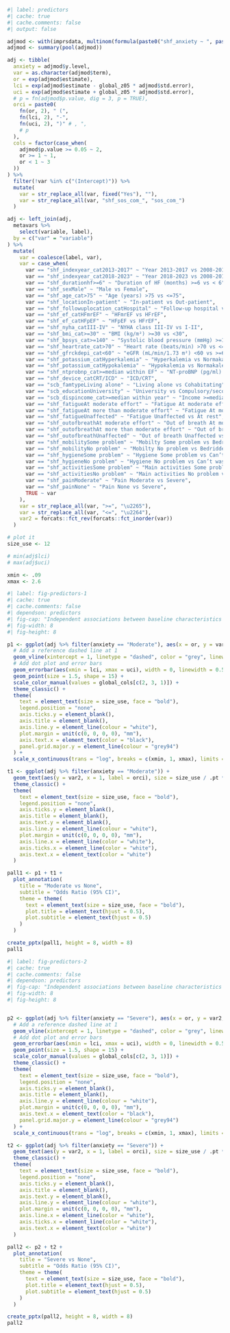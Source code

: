 ```r
#| label: predictors
#| cache: true
#| cache.comments: false
#| output: false

adjmod <- with(imprsdata, multinom(formula(paste0("shf_anxiety ~ ", paste(modvars, collapse = " + ")))))
adjmod <- summary(pool(adjmod))

adj <- tibble(
  anxiety = adjmod$y.level,
  var = as.character(adjmod$term),
  or = exp(adjmod$estimate),
  lci = exp(adjmod$estimate - global_z05 * adjmod$std.error),
  uci = exp(adjmod$estimate + global_z05 * adjmod$std.error),
  # p = fn(adjmod$p.value, dig = 3, p = TRUE),
  orci = paste0(
    fn(or, 2), " (",
    fn(lci, 2), "-",
    fn(uci, 2), ")" # , ",
    # p
  ),
  cols = factor(case_when(
    adjmod$p.value >= 0.05 ~ 2,
    or >= 1 ~ 1,
    or < 1 ~ 3
  ))
) %>%
  filter(!var %in% c("(Intercept)")) %>%
  mutate(
    var = str_replace_all(var, fixed("Yes"), ""),
    var = str_replace_all(var, "shf_sos_com_", "sos_com_")
  )

adj <- left_join(adj,
  metavars %>%
    select(variable, label),
  by = c("var" = "variable")
) %>%
  mutate(
    var = coalesce(label, var),
    var = case_when(
      var == "shf_indexyear_cat2013-2017" ~ "Year 2013-2017 vs 2008-2012",
      var == "shf_indexyear_cat2018-2023" ~ "Year 2018-2023 vs 2008-2012",
      var == "shf_durationhf>=6" ~ "Duration of HF (months) >=6 vs < 6",
      var == "shf_sexMale" ~ "Male vs Female",
      var == "shf_age_cat>75" ~ "Age (years) >75 vs <=75",
      var == "shf_locationIn-patient" ~ "In-patient vs Out-patient",
      var == "shf_followuplocation_catHospital" ~ "Follow-up hospital vs Primary care/Other",
      var == "shf_ef_catHFmrEF" ~ "HFmrEF vs HFrEF",
      var == "shf_ef_catHFpEF" ~ "HFpEF vs HFrEF",
      var == "shf_nyha_catIII-IV" ~ "NYHA class III-IV vs I-II",
      var == "shf_bmi_cat>=30" ~ "BMI (kg/m²) >=30 vs <30",
      var == "shf_bpsys_cat>=140" ~ "Systolic blood pressure (mmHg) >=140 vs <140",
      var == "shf_heartrate_cat>70" ~ "Heart rate (beats/min) >70 vs <=70",
      var == "shf_gfrckdepi_cat<60" ~ "eGFR (mL/min/1.73 m²) <60 vs >=60",
      var == "shf_potassium_catHyperkalemia" ~ "Hyperkalemia vs Normakalemia",
      var == "shf_potassium_catHypokalemia" ~ "Hypokalemia vs Normakalemia",
      var == "shf_ntprobnp_cat>=median within EF" ~ "NT-proBNP (pg/ml) >=median vs <median",
      var == "shf_device_catCRT/ICD" ~ "ICD/CRT",
      var == "scb_famtypeLiving alone" ~ "Living alone vs Cohabitating",
      var == "scb_educationUniversity" ~ "University vs Compulsory/secondary school",
      var == "scb_dispincome_cat>=median within year" ~ "Income >=median vs <median",
      var == "shf_fatigueAt moderate effort" ~ "Fatigue At moderate effort vs At rest",
      var == "shf_fatigueAt more than moderate effort" ~ "Fatigue At more than moderate effort vs At rest",
      var == "shf_fatigueUnaffected" ~ "Fatigue Unaffected vs At rest",
      var == "shf_outofbreathAt moderate effort" ~ "Out of breath At moderate effort vs At rest",
      var == "shf_outofbreathAt more than moderate effort" ~ "Out of breath At more than moderate effort vs At rest",
      var == "shf_outofbreathUnaffected" ~ "Out of breath Unaffected vs At rest",
      var == "shf_mobilitySome problem" ~ "Mobilty Some problem vs Bedridden",
      var == "shf_mobilityNo problem" ~ "Mobilty No problem vs Bedridden",
      var == "shf_hygieneSome problem" ~ "Hygiene Some problem vs Can’t wash and clothe",
      var == "shf_hygieneNo problem" ~ "Hygiene No problem vs Can’t wash and clothe",
      var == "shf_activitiesSome problem" ~ "Main activities Some problem vs Can’t do",
      var == "shf_activitiesNo problem" ~ "Main activities No problem vs Can’t do",
      var == "shf_painModerate" ~ "Pain Moderate vs Severe",
      var == "shf_painNone" ~ "Pain None vs Severe",
      TRUE ~ var
    ),
    var = str_replace_all(var, ">=", "\u2265"),
    var = str_replace_all(var, "<=", "\u2264"),
    var2 = forcats::fct_rev(forcats::fct_inorder(var))
  )

# plot it
size_use <- 12

# min(adj$lci)
# max(adj$uci)

xmin <- .09
xmax <- 2.6
```

```r
#| label: fig-predictors-1
#| cache: true
#| cache.comments: false
#| dependson: predictors
#| fig-cap: "Independent associations between baseline characteristics and anxiety/depression Moderate vs None"
#| fig-width: 8
#| fig-height: 8

p1 <- ggplot(adj %>% filter(anxiety == "Moderate"), aes(x = or, y = var2, color = cols)) +
  # Add a reference dashed line at 1
  geom_vline(xintercept = 1, linetype = "dashed", color = "grey", linewidth = 0.6) +
  # Add dot plot and error bars
  geom_errorbar(aes(xmin = lci, xmax = uci), width = 0, linewidth = 0.5) +
  geom_point(size = 1.5, shape = 15) +
  scale_color_manual(values = global_cols[c(2, 3, 1)]) +
  theme_classic() +
  theme(
    text = element_text(size = size_use, face = "bold"),
    legend.position = "none",
    axis.ticks.y = element_blank(),
    axis.title = element_blank(),
    axis.line.y = element_line(colour = "white"),
    plot.margin = unit(c(0, 0, 0, 0), "mm"),
    axis.text.x = element_text(color = "black"),
    panel.grid.major.y = element_line(colour = "grey94")
  ) +
  scale_x_continuous(trans = "log", breaks = c(xmin, 1, xmax), limits = c(xmin, xmax))

t1 <- ggplot(adj %>% filter(anxiety == "Moderate")) +
  geom_text(aes(y = var2, x = 1, label = orci), size = size_use / .pt * 0.8, fontface = "bold") +
  theme_classic() +
  theme(
    text = element_text(size = size_use, face = "bold"),
    legend.position = "none",
    axis.ticks.y = element_blank(),
    axis.title = element_blank(),
    axis.text.y = element_blank(),
    axis.line.y = element_line(colour = "white"),
    plot.margin = unit(c(0, 0, 0, 0), "mm"),
    axis.line.x = element_line(color = "white"),
    axis.ticks.x = element_line(color = "white"),
    axis.text.x = element_text(color = "white")
  )

pall1 <- p1 + t1 +
  plot_annotation(
    title = "Moderate vs None",
    subtitle = "Odds Ratio (95% CI)",
    theme = theme(
      text = element_text(size = size_use, face = "bold"),
      plot.title = element_text(hjust = 0.5),
      plot.subtitle = element_text(hjust = 0.5)
    )
  )

create_pptx(pall1, height = 8, width = 8)
pall1
```

```r
#| label: fig-predictors-2
#| cache: true
#| cache.comments: false
#| dependson: predictors
#| fig-cap: "Independent associations between baseline characteristics and anxiety/depression Severe vs None"
#| fig-width: 8
#| fig-height: 8


p2 <- ggplot(adj %>% filter(anxiety == "Severe"), aes(x = or, y = var2, color = cols)) +
  # Add a reference dashed line at 1
  geom_vline(xintercept = 1, linetype = "dashed", color = "grey", linewidth = 0.6) +
  # Add dot plot and error bars
  geom_errorbar(aes(xmin = lci, xmax = uci), width = 0, linewidth = 0.5) +
  geom_point(size = 1.5, shape = 15) +
  scale_color_manual(values = global_cols[c(2, 3, 1)]) +
  theme_classic() +
  theme(
    text = element_text(size = size_use, face = "bold"),
    legend.position = "none",
    axis.ticks.y = element_blank(),
    axis.title = element_blank(),
    axis.line.y = element_line(colour = "white"),
    plot.margin = unit(c(0, 0, 0, 0), "mm"),
    axis.text.x = element_text(color = "black"),
    panel.grid.major.y = element_line(colour = "grey94")
  ) +
  scale_x_continuous(trans = "log", breaks = c(xmin, 1, xmax), limits = c(xmin, xmax))

t2 <- ggplot(adj %>% filter(anxiety == "Severe")) +
  geom_text(aes(y = var2, x = 1, label = orci), size = size_use / .pt * 0.8, fontface = "bold") +
  theme_classic() +
  theme(
    text = element_text(size = size_use, face = "bold"),
    legend.position = "none",
    axis.ticks.y = element_blank(),
    axis.title = element_blank(),
    axis.text.y = element_blank(),
    axis.line.y = element_line(colour = "white"),
    plot.margin = unit(c(0, 0, 0, 0), "mm"),
    axis.line.x = element_line(color = "white"),
    axis.ticks.x = element_line(color = "white"),
    axis.text.x = element_text(color = "white")
  )

pall2 <- p2 + t2 +
  plot_annotation(
    title = "Severe vs None",
    subtitle = "Odds Ratio (95% CI)",
    theme = theme(
      text = element_text(size = size_use, face = "bold"),
      plot.title = element_text(hjust = 0.5),
      plot.subtitle = element_text(hjust = 0.5)
    )
  )

create_pptx(pall2, height = 8, width = 8)
pall2
```
